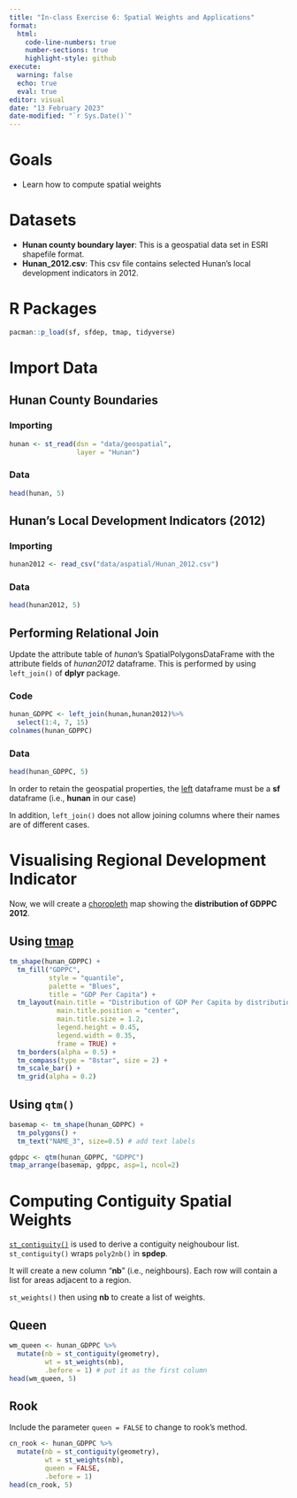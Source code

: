 ```yaml
---
title: "In-class Exercise 6: Spatial Weights and Applications"
format: 
  html:
    code-line-numbers: true
    number-sections: true
    highlight-style: github
execute:
  warning: false
  echo: true  
  eval: true
editor: visual
date: "13 February 2023"
date-modified: "`r Sys.Date()`"
---
```


# Goals

-   Learn how to compute spatial weights

# Datasets

-   **Hunan county boundary layer**: This is a geospatial data set in ESRI shapefile format.
-   **Hunan_2012.csv**: This csv file contains selected Hunan's local development indicators in 2012.

# R Packages

```r
pacman::p_load(sf, sfdep, tmap, tidyverse)
```

# Import Data

## Hunan County Boundaries

::: panel-tabset
### Importing

```r
hunan <- st_read(dsn = "data/geospatial", 
                 layer = "Hunan")
```

### Data

```r
head(hunan, 5)
```
:::

## Hunan's Local Development Indicators (2012)

::: panel-tabset
### Importing

```r
hunan2012 <- read_csv("data/aspatial/Hunan_2012.csv")
```

### Data

```r
head(hunan2012, 5)
```
:::

## Performing Relational Join

Update the attribute table of *hunan*'s SpatialPolygonsDataFrame with the attribute fields of *hunan2012* dataframe. This is performed by using `left_join()` of **dplyr** package.

::: panel-tabset
### Code

```r
hunan_GDPPC <- left_join(hunan,hunan2012)%>%
  select(1:4, 7, 15)
colnames(hunan_GDPPC)
```

### Data

```r
head(hunan_GDPPC, 5)
```
:::

::: callout-warning
In order to retain the geospatial properties, the [left]{.underline} dataframe must be a **sf** dataframe (i.e., **hunan** in our case)

In addition, `left_join()` does not allow joining columns where their names are of different cases.
:::

# Visualising Regional Development Indicator

Now, we will create a [choropleth]{.underline} map showing the **distribution of GDPPC 2012**.

::: panel-tabset
## Using [tmap]{.underline}

```r
tm_shape(hunan_GDPPC) +
  tm_fill("GDPPC",
          style = "quantile",
          palette = "Blues",
          title = "GDP Per Capita") +
  tm_layout(main.title = "Distribution of GDP Per Capita by distribution",
            main.title.position = "center",
            main.title.size = 1.2,
            legend.height = 0.45,
            legend.width = 0.35,
            frame = TRUE) +
  tm_borders(alpha = 0.5) +
  tm_compass(type = "8star", size = 2) +
  tm_scale_bar() +
  tm_grid(alpha = 0.2)
```

## Using `qtm()`

```r
basemap <- tm_shape(hunan_GDPPC) +
  tm_polygons() +
  tm_text("NAME_3", size=0.5) # add text labels

gdppc <- qtm(hunan_GDPPC, "GDPPC")
tmap_arrange(basemap, gdppc, asp=1, ncol=2)
```
:::

# Computing Contiguity Spatial Weights

[`st_contiguity()`](https://rdrr.io/cran/sfdep/man/st_contiguity.html) is used to derive a contiguity neighoubour list. `st_contiguity()` wraps `poly2nb()` in **spdep**.

It will create a new column "**nb**" (i.e., neighbours). Each row will contain a list for areas adjacent to a region.

`st_weights()` then using **nb** to create a list of weights.

::: panel-tabset
## Queen

```r
wm_queen <- hunan_GDPPC %>% 
  mutate(nb = st_contiguity(geometry), 
         wt = st_weights(nb),
         .before = 1) # put it as the first column
head(wm_queen, 5)
```

## Rook

Include the parameter `queen = FALSE` to change to rook's method.

```r
cn_rook <- hunan_GDPPC %>% 
  mutate(nb = st_contiguity(geometry), 
         wt = st_weights(nb),
         queen = FALSE,
         .before = 1)
head(cn_rook, 5)
```
:::
